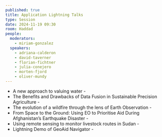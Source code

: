 ```yaml
---
published: true
title: Application Lightning Talks
type: Session
date: 2024-11-19 09:30
room: Haddad
people:
  moderators:
    - miriam-gonzalez
  speakers:
    - adriana-calderon
    - david-taverner
    - florian-fichtner
    - julia-conejero
    - morten-fjord
    - oliver-mundy
---
```


- A new approach to valuing water - <Speaker name='adriana-calderon' />
- The Benefits and Drawbacks of Data Fusion in Sustainable Precision Agriculture - <Speaker name='morten-fjord' />
- The evolution of a wildfire through the lens of Earth Observation - <Speaker name='florian-fichtner' />
- From Space to the Ground: Using EO to Prioritise Aid During Afghanistan’s Earthquake Disaster - <Speaker name='julia-conejero' />
- Using remote sensing to monitor livestock routes in Sudan - <Speaker name='oliver-mundy' />
- Lightning Demo of GeoAid Navigator - <Speaker name='david-taverner' />